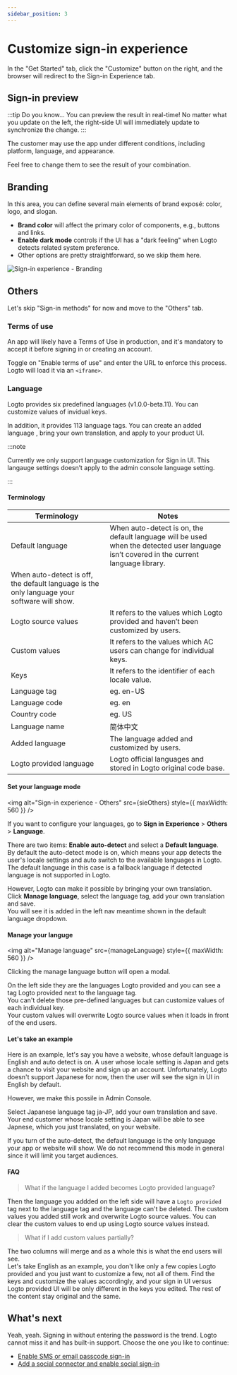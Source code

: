 ```yaml
---
sidebar_position: 3
---
```



# Customize sign-in experience

In the "Get Started" tab, click the "Customize" button on the right, and the browser will redirect to the Sign-in Experience tab.

## Sign-in preview

:::tip Do you know...
You can preview the result in real-time! No matter what you update on the left, the right-side UI will immediately update to synchronize the change.
:::

The customer may use the app under different conditions, including platform, language, and appearance.

Feel free to change them to see the result of your combination.

## Branding

In this area, you can define several main elements of brand exposé: color, logo, and slogan.

- **Brand color** will affect the primary color of components, e.g., buttons and links.
- **Enable dark mode** controls if the UI has a "dark feeling" when Logto detects related system preference.
- Other options are pretty straightforward, so we skip them here.

<DarkModeNote />

![Sign-in experience - Branding](./assets/sie-branding.png)

## Others

Let's skip "Sign-in methods" for now and move to the "Others" tab.

### Terms of use

An app will likely have a Terms of Use in production, and it's mandatory to accept it before signing in or creating an account.

Toggle on "Enable terms of use" and enter the URL to enforce this process. Logto will load it via an `<iframe>`.

### Language

Logto provides six predefined languages (v1.0.0-beta.11). You can customize values of invidual keys.

In addition, it provides 113 language tags. You can create an added language , bring your own translation, and apply to your product UI.

:::note

Currently we only support language customization for Sign in UI. This langauge settings doesn’t apply to the admin console language setting.

:::

#### Terminology

| Terminology                                                                                 | Notes                                                                                                                                    |
| ------------------------------------------------------------------------------------------- | ---------------------------------------------------------------------------------------------------------------------------------------- |
| Default language                                                                            | When auto-detect is on, the default language will be used when the detected user language isn’t covered in the current language library. |
| When auto-detect is off, the default language is the only language your software will show. |
| Logto source values                                                                         | It refers to the values which Logto provided and haven’t been customized by users.                                                       |
| Custom values                                                                               | It refers to the values which AC users can change for individual keys.                                                                   |
| Keys                                                                                        | It refers to the identifier of each locale value.                                                                                        |
| Language tag                                                                                | eg. en-US                                                                                                                                |
| Language code                                                                               | eg. en                                                                                                                                   |
| Country code                                                                                | eg. US                                                                                                                                   |
| Language name                                                                               | 简体中文                                                                                                                                 |
| Added language                                                                              | The language added and customized by users.                                                                                              |
| Logto provided language                                                                     | Logto official languages and stored in Logto original code base.                                                                         |

#### Set your language mode

<img alt="Sign-in experience - Others" src={sieOthers} style={{ maxWidth: 560 }} />

If you want to configure your languages, go to **Sign in Experience** > **Others** > **Language**.

There are two items: **Enable auto-detect** and select a **Default language**.  
By default the auto-detect mode is on, which means your app detects the user's locale settings and auto switch to the available languages in Logto.  
The default language in this case is a fallback language if detected language is not supported in Logto.

However, Logto can make it possible by bringing your own translation.  
Click **Manage language**, select the language tag, add your own translation and save.  
You will see it is added in the left nav meantime shown in the default language dropdown.

#### Manage your languge

<img alt="Manage language" src={manageLanguage} style={{ maxWidth: 560 }} />

Clicking the manage language button will open a modal.

On the left side they are the languages Logto provided and you can see a tag Logto provided next to the language tag.  
You can't delete those pre-defined languages but can customize values of each individual key.  
Your custom values will overwrite Logto source values when it loads in front of the end users.

#### Let's take an example

Here is an example, let's say you have a website, whose default language is English and auto detect is on.
A user whose locale setting is Japan and gets a chance to visit your website and sign up an account.
Unfortunately, Logto doesn't support Japanese for now, then the user will see the sign in UI in English by default.

However, we make this possile in Admin Console.

Select Japanese language tag ja-JP, add your own translation and save. Your end customer whose locale setting is Japan will be able to see Japnese, which you just translated, on your website.

If you turn of the auto-detect, the default language is the only language your app or website will show. We do not recommend this mode in general since it will limit you target audiences.

#### FAQ

> What if the language I added becomes Logto provided language?

Then the language you addded on the left side will have a `Logto provided` tag next to the language tag and the language can't be deleted. The custom values you added still work and overwrite Logto source values. You can clear the custom values to end up using Logto source values instead.

> What if I add custom values partially?

The two columns will merge and as a whole this is what the end users will see.  
Let's take English as an example, you don't like only a few copies Logto provided and you just want to customize a few, not all of them. Find the keys and customize the values accordingly, and your sign in UI versus Logto provided UI will be only different in the keys you edited. The rest of the content stay original and the same.

## What's next

Yeah, yeah. Signing in without entering the password is the trend. Logto cannot miss it and has built-in support. Choose the one you like to continue:

- [Enable SMS or email passcode sign-in](./enable-passcode-sign-in.mdx)
- [Add a social connector and enable social sign-in](./enable-social-sign-in.mdx)
